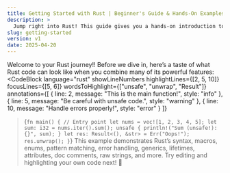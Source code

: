 ```yaml
---
title: Getting Started with Rust | Beginner's Guide & Hands-On Examples
description: >
  Jump right into Rust! This guide gives you a hands-on introduction to Rust's syntax, features, and what makes it unique. Perfect for beginners and those curious about modern systems programming.
slug: getting-started
version: v1
date: 2025-04-20
---
```


Welcome to your Rust journey!! Before we dive in, here’s a taste of what Rust code can look like when you combine many of its powerful features:
<CodeBlock
  language="rust"
  showLineNumbers
  highlightLines={[2, 5, 10]}
  focusLines={[5, 6]}
  wordsToHighlight={["unsafe", "unwrap", "Result"]}
  annotations={[
    { line: 2, message: "This is the main function!", style: "info" },
    { line: 5, message: "Be careful with unsafe code.", style: "warning" },
    { line: 10, message: "Handle errors properly!", style: "error" }
  ]}
>{`
fn main() {
    // Entry point
    let nums = vec![1, 2, 3, 4, 5];
    let sum: i32 = nums.iter().sum();
    unsafe {
        println!("Sum (unsafe!): {}", sum);
    }
    let res: Result<(), &str> = Err("Oops!");
    res.unwrap();
}
`}</CodeBlock>
This example demonstrates Rust’s syntax, macros, enums, pattern matching, error handling, generics, lifetimes, attributes, doc comments, raw strings, and more. Try editing and highlighting your own code next! 🚀
